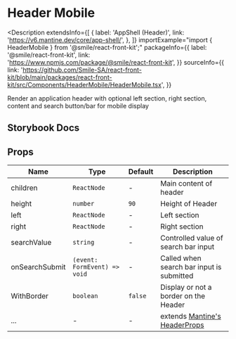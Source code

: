 # Header Mobile

<Description
  extendsInfo={[
    {
      label: 'AppShell (Header)',
      link: 'https://v6.mantine.dev/core/app-shell/',
    },
  ]}
  importExample="import { HeaderMobile } from '@smile/react-front-kit';"
  packageInfo={{
    label: '@smile/react-front-kit',
    link: 'https://www.npmjs.com/package/@smile/react-front-kit',
  }}
  sourceInfo={{
    link: 'https://github.com/Smile-SA/react-front-kit/blob/main/packages/react-front-kit/src/Components/HeaderMobile/HeaderMobile.tsx',
  }}
>
  Render an application header with optional left section, right section,
  content and search button/bar for mobile display
</Description>

## Storybook Docs

<StorybookEmbed
  storyId="3-custom-components-headermobile--docs"
  height="2110"
/>

## Props

| Name           | Type                         | Default | Description                                                                                          |
| -------------- | ---------------------------- | ------- | ---------------------------------------------------------------------------------------------------- |
| children       | `ReactNode`                  | -       | Main content of header                                                                               |
| height         | `number`                     | `90`    | Height of Header                                                                                     |
| left           | `ReactNode`                  | -       | Left section                                                                                         |
| right          | `ReactNode`                  | -       | Right section                                                                                        |
| searchValue    | `string`                     | -       | Controlled value of search bar input                                                                 |
| onSearchSubmit | `(event: FormEvent) => void` | -       | Called when search bar input is submitted                                                            |
| WithBorder     | `boolean`                    | `false` | Display or not a border on the Header                                                                |
| ...            | -                            | -       | extends [Mantine's HeaderProps](https://v6.mantine.dev/core/app-shell/?t=props#headercomponentprops) |
